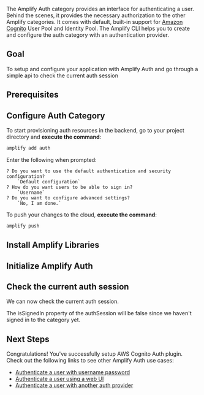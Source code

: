 The Amplify Auth category provides an interface for authenticating a user. Behind the scenes, it provides the necessary authorization to the other Amplify categories. It comes with default, built-in support for [Amazon Cognito](https://aws.amazon.com/cognito) User Pool and Identity Pool. The Amplify CLI helps you to create and configure the auth category with an authentication provider.

## Goal
To setup and configure your application with Amplify Auth and go through a simple api to check the current auth session

## Prerequisites

<inline-fragment platform="ios" src="~/lib/auth/fragments/ios/getting_started/10_preReq.md"></inline-fragment>
<inline-fragment platform="android" src="~/lib/auth/fragments/android/getting_started/10_preReq.md"></inline-fragment>
<inline-fragment platform="flutter" src="~/lib/auth/fragments/flutter/getting_started/10_preReq.md"></inline-fragment>

## Configure Auth Category

To start provisioning auth resources in the backend, go to your project directory and **execute the command**:

```bash
amplify add auth
```

Enter the following when prompted:
```console
? Do you want to use the default authentication and security configuration?
    `Default configuration`
? How do you want users to be able to sign in?
    `Username`
? Do you want to configure advanced settings?
    `No, I am done.`
```

To push your changes to the cloud, **execute the command**:

```bash
amplify push
```

<inline-fragment platform="ios" src="~/lib/auth/fragments/ios/getting_started/12_amplifyConfig.md"></inline-fragment>
<inline-fragment platform="android" src="~/lib/auth/fragments/android/getting_started/12_amplifyConfig.md"></inline-fragment>
<inline-fragment platform="flutter" src="~/lib/auth/fragments/flutter/getting_started/12_amplifyConfig.md"></inline-fragment>

## Install Amplify Libraries

<inline-fragment platform="ios" src="~/lib/auth/fragments/ios/getting_started/20_installLib.md"></inline-fragment>
<inline-fragment platform="android" src="~/lib/auth/fragments/android/getting_started/20_installLib.md"></inline-fragment>
<inline-fragment platform="flutter" src="~/lib/auth/fragments/flutter/getting_started/20_installLib.md"></inline-fragment>

## Initialize Amplify Auth
<inline-fragment platform="ios" src="~/lib/auth/fragments/ios/getting_started/30_initAuth.md"></inline-fragment>
<inline-fragment platform="android" src="~/lib/auth/fragments/android/getting_started/30_initAuth.md"></inline-fragment>
<inline-fragment platform="flutter" src="~/lib/auth/fragments/flutter/getting_started/30_initAuth.md"></inline-fragment>

## Check the current auth session

We can now check the current auth session.

<inline-fragment platform="ios" src="~/lib/auth/fragments/ios/getting_started/40_fetchSession.md"></inline-fragment>
<inline-fragment platform="android" src="~/lib/auth/fragments/android/getting_started/40_fetchSession.md"></inline-fragment>

The isSignedIn property of the authSession will be false since we haven't signed in to the category yet.

## Next Steps
Congratulations! You've successfully setup AWS Cognito Auth plugin.  Check out the following links to see other Amplify Auth use cases:

* [Authenticate a user with username password](~/lib/auth/signin.md)
* [Authenticate a user using a web UI](~/lib/auth/signin_web_ui.md)
* [Authenticate a user with another auth provider](~/lib/auth/social_signin_web_ui.md)
